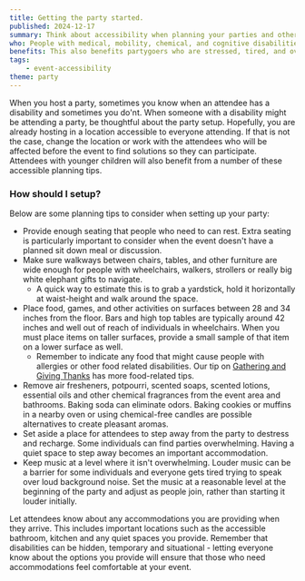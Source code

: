 ```yaml
---
title: Getting the party started.
published: 2024-12-17
summary: Think about accessibility when planning your parties and other holiday events.
who: People with medical, mobility, chemical, and cognitive disabilities.
benefits: This also benefits partygoers who are stressed, tired, and overwhelmed by certain aspects of the holiday season, including young children.
tags:
    - event-accessibility
theme: party
---
```


When you host a party, sometimes you know when an attendee has a disability and sometimes you do'nt. When someone with a disability might be attending a party, be thoughtful about the party setup. Hopefully, you are already hosting in a location accessible to everyone attending. If that is not the case, change the location or work with the attendees who will be affected before the event to find solutions so they can participate. Attendees with younger children will also benefit from a number of these accessible planning tips.

### How should I setup?

Below are some planning tips to consider when setting up your party:
* Provide enough seating that people who need to can rest. Extra seating is particularly important to consider when the event doesn't have a planned sit down meal or discussion.
* Make sure walkways between chairs, tables, and other furniture are wide enough for people with wheelchairs, walkers, strollers or really big white elephant gifts to navigate.
    * A quick way to estimate this is to grab a yardstick, hold it horizontally at waist-height and walk around the space.
* Place food, games, and other activities on surfaces between 28 and 34 inches from the floor. Bars and high top tables are typically around 42 inches and well out of reach of individuals in wheelchairs.  When you must place items on taller surfaces, provide a small sample of that item on a lower surface as well.
    * Remember to indicate any food that might cause people with allergies or other food related disabilities. Our tip on [Gathering and Giving Thanks](/tips/thanksgiving-2024/) has more food-related tips.
* Remove air fresheners, potpourri, scented soaps, scented lotions, essential oils and other chemical fragrances from the event area and bathrooms. Baking soda can eliminate odors. Baking cookies or muffins in a nearby oven or using chemical-free candles are possible alternatives to create pleasant aromas.
* Set aside a place for attendees to step away from the party to destress and recharge. Some individuals can find parties overwhelming. Having a quiet space to step away becomes an important accommodation.
* Keep music at a level where it isn't overwhelming. Louder music can be a barrier for some individuals and everyone gets tired trying to speak over loud background noise. Set the music at a reasonable level at the beginning of the party and adjust as people join, rather than starting it louder initially.

Let attendees know about any accommodations you are providing when they arrive. This includes important locations such as the accessible bathroom, kitchen and any quiet spaces you provide. Remember that disabilities can be hidden, temporary and situational - letting everyone know about the options you provide will ensure that those who need accommodations feel comfortable at your event.
